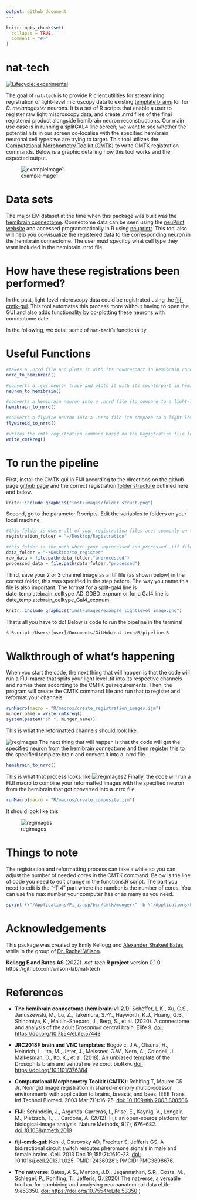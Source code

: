 ```yaml
---
output: github_document
---
```


<!-- README.md is generated from README.Rmd. Please edit that file -->

```r
knitr::opts_chunk$set(
  collapse = TRUE,
  comment = "#>"
)
```

# nat-tech

<!-- badges: start -->
[![Lifecycle: experimental](https://img.shields.io/badge/lifecycle-experimental-orange.svg)](https://www.tidyverse.org/lifecycle/#experimental)
<!-- badges: end -->

The goal of `nat-tech` is to provide R client utilities for streamlining registration of light-level microscopy data to existing [template brains](https://www.janelia.org/open-science/jrc-2018-brain-templates) for for *D. melanogaster* neurons. It is a set of R scripts that enable a user to register raw light miscroscopy data, and create .nrrd files of the final registered product alongside hemibrain neuron reconstructions. Our main use case is in running a splitGAL4 line screen; we want to see whether the potential hits in our screen co-localise with the specified hemibrain neuronal cell types we are trying to target. This tool utilizes the [Computational Morphometry Toolkit (CMTK)](https://www.nitrc.org/projects/cmtk/) to write CMTK registration commands. Below is a graphic detailing how this tool works and the expected output.

![exampleimage1](inst/images/workflow.png)

# Data sets
The major EM dataset at the time when this package was built was the [hemibrain connectome](https://www.janelia.org/project-team/flyem/hemibrain). Connectome data can be seen using the 
[neuPrint website](https://neuprint.janelia.org/help/videos?dataset=hemibrain) and accessed programmatically in R using [neuprintr](https://github.com/natverse/neuprintr). This tool also will help you co-visualize the registered data to the corresponding neuron in the hemibrain connectome. The user must specifcy what cell type they want included in the hemibrain .nrrd file. 

# How have these registrations been performed? 
In the past, light-level microscopy data could be registrated using the [fiji-cmtk-gui](https://github.com/jefferis/fiji-cmtk-gui). This tool automates this process more without having to open the GUI and also adds functionality by co-plotting these neurons with connectome date. 

In the following, we detail some of `nat-tech`'s functionality 

# Useful Functions
```r
#takes a .nrrd file and plots it with its counterpart in hemibrain connectome
nrrd_to_hemibrain()

#converts a .swc neuron trace and plots it with its counterpart in hemibrain connectome
neuron_to_hemibrain()

#converts a hemibrain neuron into a .nrrd file (to compare to a light-level image image)
hemibrain_to_nrrd()

#converts a flywire neuron into a .nrrd file (to compare to a light-level image image)
flywireid_to_nrrd()

#writes the cmtk registration command based on the Registration file location
write_cmtkreg()

```

# To run the pipeline
First, install the CMTK gui in FIJI according to the directions on the github page [github page](https://github.com/jefferis/fiji-cmtk-gui) and the correct registration [folder structure](http://flybrain.mrc-lmb.cam.ac.uk/dokuwiki/doku.php?id=warping_manual:registration_gui) outlined here and below.

```r
knitr::include_graphics("inst/images/folder_struct.png")
```

Second, go to the parameter.R scripts. Edit the variables to folders on your local machine
```r
#this folder is where all of your registration files are, commonly on the desktop
registration_folder = "~/Desktop/Registration"

#this folder is the path where your unprocessed and processed .tif files will be 
data_folder = "~/Desktop/to_register"
raw_data = file.path(data_folder,"unprocessed")
processed_data = file.path(data_folder,"processed")
```

Third, save your 2 or 3 channel image as  a .tif file (as shown below) in the correct folder, this was specified in the step before. The way you name this file is also important. The format for a split-gal4 line is date_templatebrain_celltype_AD_GDBD_expnum or for a Gal4 line is date_templatebrain_celltype_Gal4_expnum. 

```r
knitr::include_graphics("inst/images/example_lightlevel_image.png")
```

That's all you have to do! Below is code to run the pipeline in the terminal
```r

$ Rscript /Users/[user]/Documents/GitHub/nat-tech/R/pipeline.R

```
# Walkthrough of what's happening

When you start the code, the next thing that will happen is that the code will run a FIJI macro that splits your light level .tif into its respective channels and names them according to the CMTK gui requirements. Then, the program will create the CMTK command file and run that to register and reformat your channels. 

```r
runMacro(macro = "R/macros/create_registration_images.ijm")
munger_name = write_cmtkreg()
system(paste0("sh ", munger_name))
```

This is what the reformatted channels should look like. 

![regimages](inst/images/registered_images.png)
The next thing that will happen is that the code will get the specified neuron from the hemibrain connectome and then register this to the specified template brain and convert it into a .nrrd file.

```r
hemibrain_to_nrrd()
```

This is what that process looks like
![regimages2](inst/images/hemibrain_to_nrrd.png)
Finally, the code will run a FIJI macro to combine your reformatted images with the specified neuron from the hemibrain that got converted into a .nrrd file.

```r
runMacro(macro = "R/macros/create_composite.ijm")
```

It should look like this

![regimages](inst/images/example_registered_overlayed_image.png)

# Things to note

The registration and reformatting process can take a while so you can adjust the number of needed cores in the CMTK command. Below is the line of code you need to edit change in the functions.R script. The part you need to edit is the "-T 4" part where the number is the number of cores. You can use the max number your computer has or as many as you need. 

```r

sprintf(\"/Applications/Fiji.app/bin/cmtk/munger\" -b \"/Applications/Fiji.app/bin/cmtk\" -a -w -r 0102  -X 26 -C 8 -G 80 -R 4 -A \"--accuracy 0.4\" -W \"--accuracy 0.4\"  -T 4 -s \"Refbrain/%s\" images/%s", template_path, folder)

```

# Acknowledgements

This package was created by Emily Kellogg and [Alexander Shakeel Bates](https://scholar.google.com/citations?user=BOVTiXIAAAAJ&hl=en) while in the group of [Dr. Rachel Wilson](https://en.wikipedia.org/wiki/Rachel_Wilson_(neurobiologist)). 

**Kellogg E and Bates AS** (2022). *nat-tech* **R project** version 0.1.0. https://github.com/wilson-lab/nat-tech

# References
* **The hemibrain connectome (hemibrain:v1.2.1)**: Scheffer, L.K., Xu, C.S., Januszewski, M., Lu, Z., Takemura, S.-Y., Hayworth, K.J., Huang, G.B., Shinomiya, K., Maitlin-Shepard, J., Berg, S., et al. (2020). A connectome and analysis of the adult *Drosophila* central brain. Elife 9. [doi: https://doi.org/10.7554/eLife.57443]( https://doi.org/10.7554/eLife.57443)

* **JRC2018F brain and VNC templates**: Bogovic, J.A., Otsuna, H., Heinrich, L., Ito, M., Jeter, J., Meissner, G.W., Nern, A., Colonell, J., Malkesman, O., Ito, K., et al. (2018). An unbiased template of the Drosophila brain and ventral nerve cord. bioRxiv. [doi: https://doi.org/10.1101/376384](https://doi.org/10.1101/376384)

* **Computational Morphometry Toolkit (CMTK)**: Rohlfing T, Maurer CR Jr. Nonrigid image registration in shared-memory multiprocessor environments with application to brains, breasts, and bees. IEEE Trans Inf Technol Biomed. 2003 Mar;7(1):16-25. [doi: 10.1109/titb.2003.808506](10.1109/titb.2003.808506)

* **FIJI**: Schindelin, J., Arganda-Carreras, I., Frise, E., Kaynig, V., Longair, M., Pietzsch, T., … Cardona, A. (2012). Fiji: an open-source platform for biological-image analysis. Nature Methods, 9(7), 676–682. [doi:10.1038/nmeth.2019](doi:10.1038/nmeth.2019)

* **fiji-cmtk-gui**: Kohl J, Ostrovsky AD, Frechter S, Jefferis GS. A bidirectional circuit switch reroutes pheromone signals in male and female brains. Cell. 2013 Dec 19;155(7):1610-23. [doi: 10.1016/j.cell.2013.11.025.](10.1016/j.cell.2013.11.025) PMID: 24360281; PMCID: PMC3898676.

* **The natverse**: Bates, A.S., Manton, J.D., Jagannathan, S.R., Costa, M., Schlegel, P., Rohlfing, T., Jefferis, G.(2020) The natverse, a versatile toolbox for combining and analysing neuroanatomical data eLife 9:e53350. [doi: https://doi.org/10.7554/eLife.53350]( https://doi.org/10.7554/eLife.53350)
)
